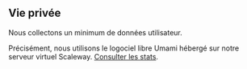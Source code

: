 ## Vie privée

Nous collectons un minimum de données utilisateur.

Précisément, nous utilisons le logociel libre Umami hébergé sur notre serveur virtuel Scaleway. [Consulter les stats](https://stats.cartes.app).
